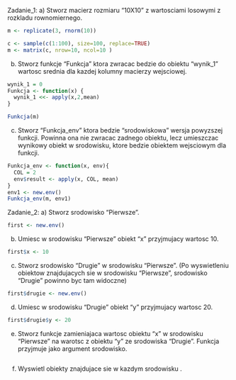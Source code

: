 Zadanie_1:
a) Stworz macierz rozmiaru "10X10" z wartosciami losowymi z rozkladu rownomiernego.
```r
m <- replicate(3, rnorm(10))

c <- sample(c(1:100), size=100, replace=TRUE)
m <- matrix(c, nrow=10, ncol=10 )

```

b) Stworz funkcje "Funkcja" ktora zwracac bedzie do obiektu "wynik_1" wartosc srednia dla kazdej kolumny macierzy wejsciowej.
```r
wynik_1 = 0
Funkcja <- function(x) {
  wynik_1 <<- apply(x,2,mean)
}

Funkcja(m)
```
c) Stworz "Funkcja_env" ktora bedzie "srodowiskowa" wersja powyzszej funkcji. 
   Powinna ona nie zwracac zadnego obiektu, lecz umieszczac wynikowy obiekt w srodowisku, ktore bedzie obiektem wejsciowym dla funkcji.
```r
Funkcja_env <- function(x, env){
  COL = 2
  env$result <- apply(x, COL, mean)
}
env1 <- new.env()
Funkcja_env(m, env1)
```
   
Zadanie_2:
a) Stworz srodowisko "Pierwsze".
```r
first <- new.env()
```
b) Umiesc w srodowisku "Pierwsze" obiekt "x" przyjmujacy wartosc 10.
```r
first$x <- 10
```
c) Stworz srodowisko "Drugie" w srodowisku "Pierwsze". (Po wyswietleniu obiektow znajdujacych sie w srodowisku "Pierwsze", srodowisko "Drugie" powinno byc tam widoczne)
```r
first$drugie <- new.env()
```
d) Umiesc w srodowisku "Drugie" obiekt "y" przyjmujacy wartosc 20.
```r
first$drugie$y <- 20
```
e) Stworz funkcje zamieniajaca wartosc obiektu "x" w srodowisku "Pierwsze" na warotsc z obiektu "y" ze srodowiska "Drugie". Funkcja przyjmuje jako argument srodowisko.
```r

```
f) Wyswietl obiekty znajdujace sie w kazdym srodowisku .
